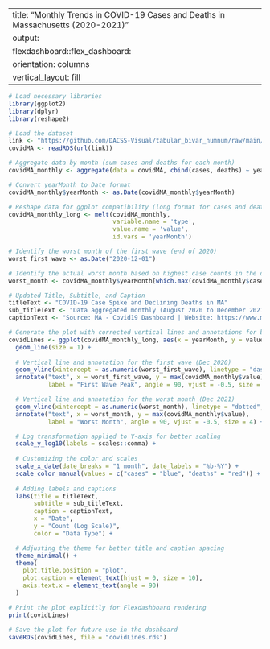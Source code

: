 
---
title: "Monthly Trends in COVID-19 Cases and Deaths in Massachusetts (2020-2021)"
output: 
  flexdashboard::flex_dashboard:
    orientation: columns
    vertical_layout: fill
---





```r
# Load necessary libraries
library(ggplot2)
library(dplyr)
library(reshape2)

# Load the dataset
link <- "https://github.com/DACSS-Visual/tabular_bivar_numnum/raw/main/data/covidMA.rds"
covidMA <- readRDS(url(link))

# Aggregate data by month (sum cases and deaths for each month)
covidMA_monthly <- aggregate(data = covidMA, cbind(cases, deaths) ~ yearMonth, sum)

# Convert yearMonth to Date format
covidMA_monthly$yearMonth <- as.Date(covidMA_monthly$yearMonth)

# Reshape data for ggplot compatibility (long format for cases and deaths)
covidMA_monthly_long <- melt(covidMA_monthly, 
                             variable.name = 'type',
                             value.name = 'value',
                             id.vars = 'yearMonth')

# Identify the worst month of the first wave (end of 2020)
worst_first_wave <- as.Date("2020-12-01")

# Identify the actual worst month based on highest case counts in the data
worst_month <- covidMA_monthly$yearMonth[which.max(covidMA_monthly$cases)]

# Updated Title, Subtitle, and Caption
titleText <- "COVID-19 Case Spike and Declining Deaths in MA"
sub_titleText <- "Data aggregated monthly (August 2020 to December 2021) for Massachusetts."
captionText <- "Source: MA - Covid19 Dashboard | Website: https://www.mass.gov/info-details/covid-19-reporting"

# Generate the plot with corrected vertical lines and annotations for both peaks
covidLines <- ggplot(covidMA_monthly_long, aes(x = yearMonth, y = value, color = type)) +
  geom_line(size = 1) +
  
  # Vertical line and annotation for the first wave (Dec 2020)
  geom_vline(xintercept = as.numeric(worst_first_wave), linetype = "dashed", color = "black", size = 1) +
  annotate("text", x = worst_first_wave, y = max(covidMA_monthly$value) / 2, 
           label = "First Wave Peak", angle = 90, vjust = -0.5, size = 4) +

  # Vertical line and annotation for the worst month (Dec 2021)
  geom_vline(xintercept = as.numeric(worst_month), linetype = "dotted", color = "red", size = 1) +
  annotate("text", x = worst_month, y = max(covidMA_monthly$value), 
           label = "Worst Month", angle = 90, vjust = -0.5, size = 4) +

  # Log transformation applied to Y-axis for better scaling
  scale_y_log10(labels = scales::comma) + 
  
  # Customizing the color and scales
  scale_x_date(date_breaks = "1 month", date_labels = "%b-%Y") +
  scale_color_manual(values = c("cases" = "blue", "deaths" = "red")) +
  
  # Adding labels and captions
  labs(title = titleText, 
       subtitle = sub_titleText, 
       caption = captionText, 
       x = "Date", 
       y = "Count (Log Scale)", 
       color = "Data Type") +

  # Adjusting the theme for better title and caption spacing
  theme_minimal() +
  theme(
    plot.title.position = "plot",  
    plot.caption = element_text(hjust = 0, size = 10),  
    axis.text.x = element_text(angle = 90)
  )

# Print the plot explicitly for Flexdashboard rendering
print(covidLines)

# Save the plot for future use in the dashboard
saveRDS(covidLines, file = "covidLines.rds")





```







